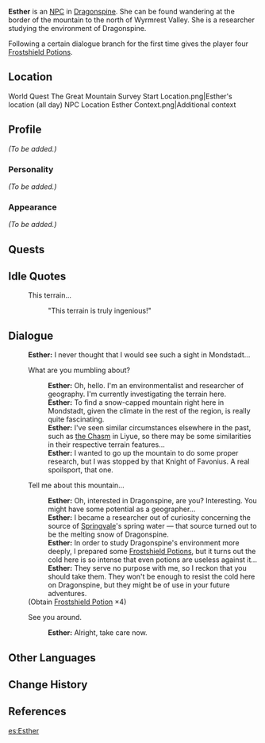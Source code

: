 {{Meta
<!-- REMOVE THIS TEMPLATE AFTER ADDING MISSING INFO -->
|missing_NPC_profile  = yes
}}
{{Character Infobox
|type             = NPC
|image            = NPC Esther.png
|region           = Mondstadt
|title            = Researcher
|dialoguereward   = {{Card|Frostshield Potion|4}}
|voiceJP          = [http://amuleto.jp/talents/fukutajunna.html Junna Fukuta ({{ja|福田 純梨}})]<ref>Amuleto: [http://amuleto.jp/talents/fukutajunna.html JP VA's Profile]</ref>
}}
'''Esther''' is an [[NPC]] in [[Dragonspine]]. She can be found wandering at the border of the mountain to the north of Wyrmrest Valley. She is a researcher studying the environment of Dragonspine.

Following a certain dialogue branch for the first time gives the player four [[Frostshield Potion]]s.

==Location==
<gallery>
World Quest The Great Mountain Survey Start Location.png|Esther's location (all day)
NPC Location Esther Context.png|Additional context
</gallery>

==Profile==
<!--detailed story/lore information goes here-->
''(To be added.)''

===Personality===
''(To be added.)''

===Appearance===
''(To be added.)''

==Quests==
{{Quests and Events}}

==Idle Quotes==
{{Dialogue start}}
: {{DIcon|Idle}} This terrain...
:: {{A|VO Esther 01.ogg}} "This terrain is truly ingenious!"
{{Dialogue end}}

==Dialogue==
{{Dialogue start}}
:'''Esther:''' I never thought that I would see such a sight in Mondstadt...
:{{DIcon}} What are you mumbling about?
::'''Esther:''' Oh, hello. I'm an environmentalist and researcher of geography. I'm currently investigating the terrain here.
::'''Esther:''' To find a snow-capped mountain right here in Mondstadt, given the climate in the rest of the region, is really quite fascinating.
::'''Esther:''' I've seen similar circumstances elsewhere in the past, such as [[the Chasm]] in Liyue, so there may be some similarities in their respective terrain features...
::'''Esther:''' I wanted to go up the mountain to do some proper research, but I was stopped by that Knight of Favonius. A real spoilsport, that one.
:{{DIcon|Reward}} Tell me about this mountain...
::'''Esther:''' Oh, interested in Dragonspine, are you? Interesting. You might have some potential as a geographer...
::'''Esther:''' I became a researcher out of curiosity concerning the source of [[Springvale]]'s spring water &mdash; that source turned out to be the melting snow of Dragonspine.
::'''Esther:''' In order to study Dragonspine's environment more deeply, I prepared some [[Frostshield Potion]]s, but it turns out the cold here is so intense that even potions are useless against it...
::'''Esther:''' They serve no purpose with me, so I reckon that you should take them. They won't be enough to resist the cold here on Dragonspine, but they might be of use in your future adventures.
:;(Obtain [[Frostshield Potion]] ×4)
:{{DIcon}} See you around.
::'''Esther:''' Alright, take care now.
{{Dialogue end}}

==Other Languages==
{{Other Languages
|default_hidden = 1
|en      = Esther
|zhs     = 艾斯特尔
|zhs_rm  = Àisītè'ěr
|zht     = 艾斯特爾
|zht_rm  = Àisītè'ěr
|ja      = アイスター
|ja_rm   = Aisutaa
|ko      = 에스더
|ko_rm   = Eseudeo
|es      = Esther
|fr      = Esther
|ru      = Эстер
|th      = Esther
|vi      = Esther
|de      = Esther
|id      = Esther
|pt      = Esther
|tr      = Esther
|it      = Esther
}}

==Change History==
{{Change History|1.2}}

==References==
{{Reflist}}

[[es:Esther]]